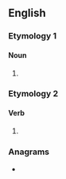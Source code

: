 ==English==

===Etymology 1===

====Noun====
{{head|en|noun form}}

# {{plural of|cotton|lang=en}}

===Etymology 2===

====Verb====
{{head|en|verb form}}

# {{en-third-person singular of|cotton}}

===Anagrams===
* {{anagrams|en|a=cnoostt|Scotton}}
